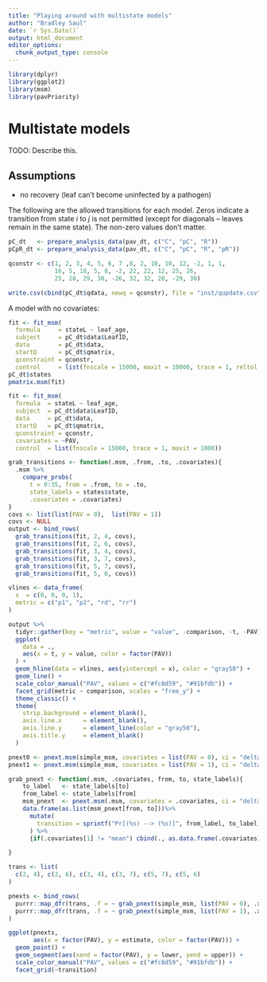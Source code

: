 ```yaml
---
title: "Playing around with multistate models"
author: "Bradley Saul"
date: `r Sys.Date()`
output: html_document
editor_options: 
  chunk_output_type: console
---
```


```r
library(dplyr)
library(ggplot2)
library(msm)
library(pavPriority)
```


# Multistate models

TODO: Describe this.

## Assumptions

* no recovery (leaf can't become uninfected by a pathogen)

The following are the allowed transitions for each model. Zeros indicate a transition from state $i$ to $j$ is not permitted (except for diagonals -- leaves remain in the same state). The non-zero values don't matter.

```r
pC_dt   <- prepare_analysis_data(pav_dt, c("C", "pC", "R")) 
pCpR_dt <- prepare_analysis_data(pav_dt, c("C", "pC", "R", "pR")) 
```

```r
qconstr <- c(1, 2, 3, 4, 5, 6, 7 ,8, 2, 10, 10, 12, -2, 1, 1, 
             16, 5, 18, 5, 8, -2, 22, 22, 12, 25, 26,
             25, 28, 29, 30, -26, 32, 32, 28, -29, 30)
```

```r
write.csv(cbind(pC_dt$qdata, newq = qconstr), file = "inst/qupdate.csv")
```
A model with no covariates:

```r
fit <- fit_msm(
  formula     = stateL ~ leaf_age,
  subject     = pC_dt$data$LeafID,
  data        = pC_dt$data,
  startQ      = pC_dt$qmatrix,
  qconstraint = qconstr,
  control     = list(fnscale = 15000, maxit = 10000, trace = 1, reltol = 1e-8))
pC_dt$states
pmatrix.msm(fit)
```


```r
fit <- fit_msm(
  formula  = stateL ~ leaf_age,
  subject  = pC_dt$data$LeafID,
  data     = pC_dt$data,
  startQ   = pC_dt$qmatrix,
  qconstraint = qconstr,
  covariates = ~PAV,
  control  = list(fnscale = 15000, trace = 1, maxit = 1000))
```


```r
grab_transitions <- function(.msm, .from, .to, .covariates){
  .msm %>%
    compare_probs(
      t = 0:35, from = .from, to = .to,
      state_labels = states$state,
      .covariates = .covariates)
}
covs <- list(list(PAV = 0),  list(PAV = 1))
covs <- NULL
output <- bind_rows(
  grab_transitions(fit, 2, 4, covs),
  grab_transitions(fit, 2, 6, covs),
  grab_transitions(fit, 3, 4, covs),
  grab_transitions(fit, 3, 7, covs),
  grab_transitions(fit, 5, 7, covs),
  grab_transitions(fit, 5, 6, covs))
```


```r
vlines <- data_frame(
  x  = c(0, 0, 0, 1),
  metric = c("p1", "p2", "rd", "rr")
)

output %>% 
  tidyr::gather(key = "metric", value = "value", -comparison, -t, -PAV) %>%
  ggplot(
    data = .,
    aes(x = t, y = value, color = factor(PAV))
  ) + 
  geom_hline(data = vlines, aes(yintercept = x), color = "gray50") + 
  geom_line() + 
  scale_color_manual("PAV", values = c("#fc8d59", "#91bfdb")) + 
  facet_grid(metric ~ comparison, scales = "free_y") +
  theme_classic() +
  theme(
    strip.background = element_blank(),
    axis.line.x      = element_blank(),
    axis.line.y      = element_line(color = "gray50"),
    axis.title.y     = element_blank() 
  )
```

```r
pnext0 <- pnext.msm(simple_msm, covariates = list(PAV = 0), ci = "delta")
pnext1 <- pnext.msm(simple_msm, covariates = list(PAV = 1), ci = "delta")

grab_pnext <- function(.msm, .covariates, from, to, state_labels){
    to_label   <- state_labels[to]
    from_label <- state_labels[from]
    msm_pnext  <- pnext.msm(.msm, covariates = .covariates, ci = "delta")
    data.frame(as.list(msm_pnext[from, to]))%>%
      mutate(   
        transition = sprintf("Pr[(%s) --> (%s)]", from_label, to_label),
      ) %>%
      {if(.covariates[1] != "mean") cbind(., as.data.frame(.covariates)) else . }

}

trans <- list(
  c(2, 4), c(2, 6), c(3, 4), c(3, 7), c(5, 7), c(5, 6)
)

pnexts <- bind_rows(
  purrr::map_dfr(trans, .f = ~ grab_pnext(simple_msm, list(PAV = 0), .x[1], .x[2], states$state)),
  purrr::map_dfr(trans, .f = ~ grab_pnext(simple_msm, list(PAV = 1), .x[1], .x[2], states$state))
)
```

```r
ggplot(pnexts,
       aes(x = factor(PAV), y = estimate, color = factor(PAV))) + 
  geom_point() + 
  geom_segment(aes(xend = factor(PAV), y = lower, yend = upper)) + 
  scale_color_manual("PAV", values = c("#fc8d59", "#91bfdb")) + 
  facet_grid(~transition)
```

